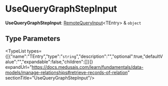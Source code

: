 
# UseQueryGraphStepInput

 **UseQueryGraphStepInput**: [RemoteQueryInput](../../../types/ModulesSdkTypes/types/types.ModulesSdkTypes.RemoteQueryInput/page.mdx)&#60;TEntry&#62; & `object`

## Type Parameters

<TypeList types={[{"name":"TEntry","type":"`string`","description":"","optional":true,"defaultValue":"","expandable":false,"children":[]}]} expandUrl="https://docs.medusajs.com/learn/fundamentals/data-models/manage-relationships#retrieve-records-of-relation" sectionTitle="UseQueryGraphStepInput"/>
